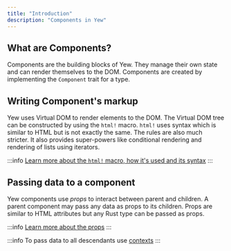 ```yaml
---
title: "Introduction"
description: "Components in Yew"
---
```


## What are Components?

Components are the building blocks of Yew. They manage their own state and can render themselves to the DOM.
Components are created by implementing the `Component` trait for a type.

## Writing Component's markup

Yew uses Virtual DOM to render elements to the DOM. The Virtual DOM tree can be constructed by using the
`html!` macro. `html!` uses syntax which is similar to HTML but is not exactly the same. The rules are also
much stricter. It also provides super-powers like conditional rendering and rendering of lists using iterators.

:::info
[Learn more about the `html!` macro, how it's used and its syntax](../../concepts/html)
:::

## Passing data to a component

Yew components use _props_ to interact between parent and children. A parent component may pass any data as props to
its children. Props are similar to HTML attributes but any Rust type can be passed as props.

:::info
[Learn more about the props](./properties)
:::

:::info
To pass data to all descendants use [contexts](../../concepts/contexts)
:::
